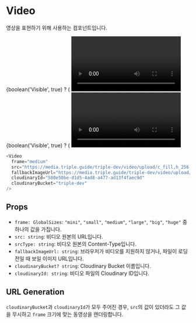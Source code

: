 
<Meta title="Core-Elements / Video" component={Video} />

# Video

영상을 표현하기 위해 사용하는 컴포넌트입니다.

<Preview>
  <Story name="비디오 with Autoplay">
    {boolean('Visible', true) ? (
      <Video
        autoPlay
        src={text(
          'URL',
          'https://media.triple.guide/triple-dev/video/upload/c_fill,h_256,w_256,f_auto/580e50be-d1d5-4ad8-a477-ad13f4faec9d.mp4',
        )}
        cloudinaryId={text(
          'Cloudinary ID',
          '580e50be-d1d5-4ad8-a477-ad13f4faec9d',
        )}
        cloudinaryBucket={text('Cloudinary Bucket', 'triple-dev')}
        frame={select(
          'Frame',
          ['mini', 'small', 'medium', 'large', 'big', 'huge'],
          'small',
        )}
        fallbackImageUrl={text(
          'Fallback URL',
          'https://media.triple.guide/triple-dev/video/upload/c_limit,f_auto,h_1024,w_1024/580e50be-d1d5-4ad8-a477-ad13f4faec9d.jpeg',
        )}
      />
    ) : (
      <div>Hidden</div>
    )}
  </Story>
  <Story name="비디오 without Autoplay">
    {boolean('Visible', true) ? (
      <Video
        src={text(
          'URL',
          'https://media.triple.guide/triple-dev/video/upload/c_fill,h_256,w_256,f_auto/580e50be-d1d5-4ad8-a477-ad13f4faec9d.mp4',
        )}
        cloudinaryId={text(
          'Cloudinary ID',
          '580e50be-d1d5-4ad8-a477-ad13f4faec9d',
        )}
        cloudinaryBucket={text('Cloudinary Bucket', 'triple-dev')}
        frame={select(
          'Frame',
          ['mini', 'small', 'medium', 'large', 'big', 'huge'],
          'small',
        )}
        fallbackImageUrl={text(
          'Fallback URL',
          'https://media.triple.guide/triple-dev/video/upload/c_limit,f_auto,h_1024,w_1024/580e50be-d1d5-4ad8-a477-ad13f4faec9d.jpeg',
        )}
      />
    ) : (
      <div>Hidden</div>
    )}
  </Story>
</Preview>

```js
<Video
  frame="medium"
  src="https://media.triple.guide/triple-dev/video/upload/c_fill,h_256,w_256,f_auto/580e50be-d1d5-4ad8-a477-ad13f4faec9d.mp4"
  fallbackImageUrl="https://media.triple.guide/triple-dev/video/upload/c_limit,f_auto,h_1024,w_1024/580e50be-d1d5-4ad8-a477-ad13f4faec9d.jpeg"
  cloudinaryId="580e50be-d1d5-4ad8-a477-ad13f4faec9d"
  cloudinaryBucket="triple-dev"
/>
```

## Props

- `frame: GlobalSizes`: `"mini"`, `"small"`, `"medium"`, `"large"`, `"big"`,
  `"huge"` 중 하나의 값을 가집니다.
- `src: string`: 비디오 원본의 URL입니다.
- `srcType: string`: 비디오 원본의 Content-Type입니다.
- `fallbackImageUrl: string`: 브라우저가 비디오를 지원하지 않거나, 파일이
  로딩 전일 때 보일 이미지 URL입니다.
- `cloudinaryBucket? string`: Cloudinary Bucket 이름입니다.
- `cloudinaryId: string`: 비디오 파일의 Cloudinary ID입니다.

## URL Generation

`cloudinaryBucket`과 `cloudinaryId`가 모두 주어진 경우, `src`의 값이 있더라도
그 값을 무시하고 `frame` 크기에 맞는 동영상을 렌더링합니다.
